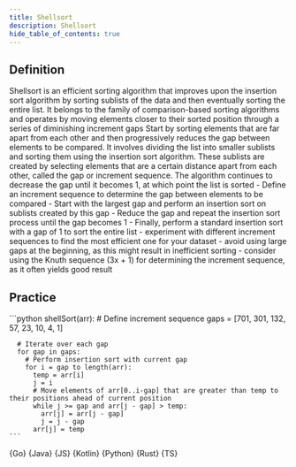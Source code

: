 ```yaml
---
title: Shellsort
description: Shellsort
hide_table_of_contents: true
---
```





## Definition

<Tabs>
  <TabItem value="definition" label="Definition">
    Shellsort is an efficient sorting algorithm that improves upon the insertion sort algorithm by sorting sublists of the data and then eventually sorting the entire list. It belongs to the family of comparison-based sorting algorithms and operates by moving elements closer to their sorted position through a series of diminishing increment gaps
  </TabItem>
  <TabItem value="how" label="Explanation">
    Start by sorting elements that are far apart from each other and then progressively reduces the gap between elements to be compared. It involves dividing the list into smaller sublists and sorting them using the insertion sort algorithm. These sublists are created by selecting elements that are a certain distance apart from each other, called the gap or increment sequence. The algorithm continues to decrease the gap until it becomes 1, at which point the list is sorted
  </TabItem>
  <TabItem value="guidance" label="Guidance">
    - Define an increment sequence to determine the gap between elements to be compared
    - Start with the largest gap and perform an insertion sort on sublists created by this gap
    - Reduce the gap and repeat the insertion sort process until the gap becomes 1
    - Finally, perform a standard insertion sort with a gap of 1 to sort the entire list
  </TabItem>
  <TabItem value="tips" label="Tips">
    - experiment with different increment sequences to find the most efficient one for your dataset
    - avoid using large gaps at the beginning, as this might result in inefficient sorting
    - consider using the Knuth sequence (3x + 1) for determining the increment sequence, as it often yields good result
  </TabItem>
</Tabs>

## Practice

<Tabs>
  <TabItem value="practice" label="Practice">
    ```python
    shellSort(arr):
      # Define increment sequence
      gaps = [701, 301, 132, 57, 23, 10, 4, 1]

      # Iterate over each gap
      for gap in gaps:
        # Perform insertion sort with current gap
        for i = gap to length(arr):
          temp = arr[i]
          j = i
          # Move elements of arr[0..i-gap] that are greater than temp to their positions ahead of current position
          while j >= gap and arr[j - gap] > temp:
            arr[j] = arr[j - gap]
            j = j - gap
          arr[j] = temp
    ```
  </TabItem>
  <TabItem value="solution" label="Solution">
    <Tabs queryString="code">
      <TabItem
        value="go"
        label=""
        attributes={{ title: "Go Lang", className: "code_lang go m" }}
      >
        <CodeBlock language="go">{Go}</CodeBlock>
      </TabItem>
      <TabItem
        value="java"
        label=""
        attributes={{ title: "Java", className: "code_lang java m" }}
      >
        <CodeBlock language="java">{Java}</CodeBlock>
      </TabItem>
      <TabItem
        value="js"
        label=""
        attributes={{ title: "JavaScript", className: "code_lang js m" }}
      >
        <CodeBlock language="js">{JS}</CodeBlock>
      </TabItem>
      <TabItem
        value="kotlin"
        label=""
        attributes={{ title: "Kotlin", className: "code_lang kotlin m" }}
      >
        <CodeBlock language="kotlin">{Kotlin}</CodeBlock>
      </TabItem>
      <TabItem
        value="python"
        label=""
        attributes={{ title: "Python", className: "code_lang python m" }}
      >
        <CodeBlock language="python">{Python}</CodeBlock>
      </TabItem>
      <TabItem
        value="rust"
        label=""
        attributes={{ title: "Rust", className: "code_lang rust m" }}
      >
        <CodeBlock language="rust">{Rust}</CodeBlock>
      </TabItem>
      <TabItem
        value="ts"
        label=""
        attributes={{ title: "TypeScript", className: "code_lang ts m" }}
      >
        <CodeBlock language="ts">{TS}</CodeBlock>
      </TabItem>
    </Tabs>
  </TabItem>
</Tabs>
